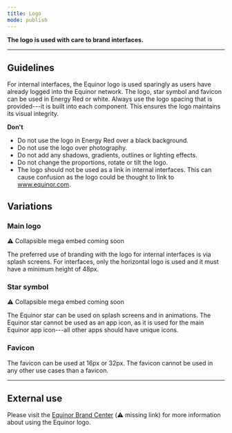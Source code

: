 ```yaml
---
title: Logo
mode: publish
---
```



**The logo is used with care to brand interfaces.**
<!--One to two sentences as an introduction to the component-->

***

## Guidelines
<!--List how to use it, sizes, widths, grid interactions, color allowances -->

For internal interfaces, the Equinor logo is used sparingly as users have already logged into the Equinor network. The logo, star symbol and favicon can be used in Energy Red or white. Always use the logo spacing that is provided---it is built into each component. This ensures the logo maintains its visual integrity. 



**Don't**
<!--Bullet point list if needed -->

* Do not use the logo in Energy Red over a black background. 
* Do not use the logo over photography.
* Do not add any shadows, gradients, outlines or lighting effects. 
* Do not change the proportions, rotate or tilt the logo.
* The logo should not be used as a link in internal interfaces. This can cause confusion as the logo could be thought to link to www.equinor.com. 


## Variations 


<!--One ### heading per frame in Figma, explaining each component in that frame. One 'content' section per variation if needed -->
### Main logo

:warning: Collapsible mega embed coming soon

The preferred use of branding with the logo for internal interfaces is via splash screens. For interfaces, only the horizontal logo is used and it must have a minimum height of 48px.


### Star symbol

:warning: Collapsible mega embed coming soon

The Equinor star can be used on splash screens and in animations. The Equinor star cannot be used as an app icon, as it is used for the main Equinor app icon---all other apps should have unique icons.


### Favicon

The favicon can be used at 16px or 32px. The favicon cannot be used in any other use cases than a favicon. 


*** 

## External use

Please visit the [Equinor Brand Center](link) (:warning: missing link) for more information about using the Equinor logo. 
